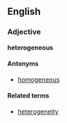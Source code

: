 ==English==

===Adjective===
'''heterogeneous'''

====Antonyms====
*[[homogeneous]]

====Related terms====
*[[heterogeneity]]